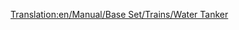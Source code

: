 [[Translation:en/Manual/Base Set/Trains/Water Tanker]]
{{nl/Manual/Base Set/Trains/Wagons|Naam=Watertanker
|Afbeelding=[[File:en/Manual/Base Set/Trains/Watertanker.png]]
|NormaalKosten=£1,166 ($2,332)
|NormaalGewicht=25 / 50 t
|NormaalCapaciteit=25,000 liter water
|MonoKosten="
|MonoGewicht=25 / 55 t
|MonoCapaciteit=30,000 liter water
|MagKosten="
|MagGewicht=25 / 57 t
|MagCapaciteit=32,000 liter water
|Omschrijving=Een watertanker kan water transporteren bestemd voor [[en/Manual/Base Set/Industries/Water Tower|watertorens (EN)]] in [[nl/Manual/Gemeente|gemeentes]]. Deze wagon is alleen beschikbaar in het [[nl/Manual/Klimaat#subtropisch|subtropische]] klimaat.
}}